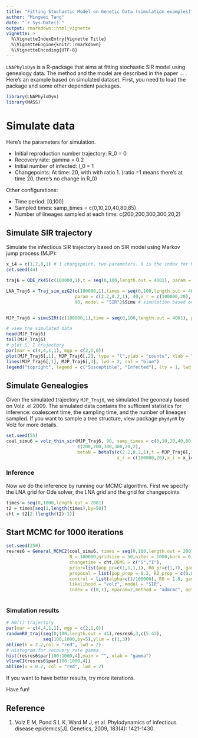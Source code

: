 ```yaml
---
title: "Fitting Stochastic Model on Genetic Data (simulation examples)"
author: "Mingwei Tang"
date: "`r Sys.Date()`"
output: rmarkdown::html_vignette
vignette: >
  %\VignetteIndexEntry{Vignette Title}
  %\VignetteEngine{knitr::rmarkdown}
  %\VignetteEncoding{UTF-8}
---
```


`LNAPhyloDyn` is a R-package that aims at fitting stochastic SIR model using genealogy data. The method and the model are described in the paper ... . Here's an example based on simulated dataset. First, you need to load the package and some other dependent packages. 

```r
library(LNAPhyloDyn)
library(MASS)
```


# Simulate data
Here's the parameters for simulation. 

- Initial reproduction number trajectory: R_0 = 0
- Recovery rate: gamma = 0.2
- Initial number of infected: I_0 = 1
- Changepoints: At time: 20, with with ratio 1. (ratio =1 means there's at time 20, there's no change in R_0)

Other configurations:

- Time period: [0,100]
- Sampled times: samp_times = c(0,10,20,40,80,85)
- Number of lineages sampled at each time: c(200,200,300,300,20,2)

## Simulate SIR trajectory 

Simulate the infectious SIR trajectory based on SIR model using Markov jump process (MJP): 


```r
x_i4 = c(1,2,0,1) # 1 changepoint, two parameters. 0 is the index for R_0, 1 is the index for gamma. (default for SIR model)
set.seed(44)

traj6 = ODE_rk45(c(100000,1),t = seq(0,100,length.out = 4001), param = c(2.2,0.2,1),x_r = c(100000,20), x_i = x_i4, model = "SIR") # Simulation based on ode

LNA_Traj6 = Traj_sim_ezG2(c(100000,1),times = seq(0,100,length.out = 4001), 
                          param = c(2.2,0.2,1), 40,x_r = c(100000,20), x_i = x_i4,
                          90, model = "SIR")$Simu # simulation based on non-restarting LNA


MJP_Traj6 = simuSIRt(c(100000,1),time = seq(0,100,length.out = 4001), param1 = c(2.2,0.2,1), x_r1 = c(100000,20), x_i1 = x_i4) # simulation based on MJP

# view the simulated data
head(MJP_Traj6)
tail(MJP_Traj6)
# plot S, I trajectory
par(mar = c(4,4,1,1), mgp = c(2,1,0))
plot(MJP_Traj6[,1], MJP_Traj6[,2], type = "l",ylab = "counts", xlab = "time", lwd = 2, col = "red",ylim = c(0,100000))
lines(MJP_Traj6[,1], MJP_Traj6[,3], lwd = 2, col = "blue")
legend("topright", legend = c("Susceptible", "Infected"), lty = 1, lwd =2 , col = c("blue", "red"))
```

## Simulate Genealogies
Given the simulated trajectory `MJP_Traj6`, we simulated the geonealy based on Volz .el 2009. The simulated data contains the sufficient statistics for inference: coalescent time, the sampling time, and the number of lineages sampled. If you want to sample a tree structure, view package `phydynR` by Volz for more details. 

```r
set.seed(55)
coal_simu6 = volz_thin_sir(MJP_Traj6, 90, samp_times = c(0,10,20,40,80,85),
                           c(200,200,300,300,20,2), 
                           betaN = betaTs(c(2.2,0.2,1),t = MJP_Traj6[,1], 
                                          x_r = c(100000,20),x_i = x_i4))
```

### Inference
Now we do the inference by running our MCMC algorithm. First we specify the LNA grid for Ode solver, the LNA grid and the grid for changepoints 

```r
times = seq(0,1000,length.out = 2001)
t2 = times[seq(1,length(times),by=50)]
cht = t2[2:(length(t2)-1)]
```


## Start MCMC for 1000 iterations

```r
set.seed(250)
resres6 = General_MCMC2(coal_simu6, times = seq(0,100,length.out = 2001), t_correct = 90,
                        N = 100000,gridsize = 50,niter = 1000,burn = 0,thin = 5,
                        changetime = cht,DEMS = c("S","I"),
                        prior=list(pop_pr=c(1,1,1,1), R0_pr=c(1,7), gamma_pr = c(-1.5,0.1), mu_pr = c(-1.2,0.1), hyper_pr=c(30,0.7)),
                        proposal = list(pop_prop = 0.2, R0_prop = c(0.01), gamma_prop=0.05, mu_prop = 0.02, hyper_prop=0.25),
                        control = list(alpha=c(1/100000), R0 = 1.8, gamma=0.2, ch=rep(1,length(cht)), traj = matrix(rep(0,2*40),ncol=2),hyper = 10),updateVec = c(1,1,1,0,0.5,1,1),
                        likelihood = "volz", model = "SIR",
                        Index = c(0,1), nparam=2,method = "admcmc", options=list(joint = T, PCOV = NULL,beta=0.95,burn1 = 10, parIdlist = list(a = 2,b=3,c=4,d=5 + length(cht)), isLoglist = list(a = 1,b=0,c=1,d=0),
                                                                                 priorIdlist = list(a=1,b=2,c = 3,d = 5),up = 1000000), verbose = F)

```

### Simulation results
```r
# R0(t) trajectory 
par(mar = c(4,4,1,1), mgp = c(2,1,0))
randomR0_traj(seq(0,100,length.out = 41),resres6,3,c(5:43),
              seq(100,1000,by=5),ylim = c(1,3))
abline(h = 2.2,col = "red", lwd = 2)
# Histogram for recovery rate gamma
hist(resres6$par[100:1000,4],main = "", xlab = "gamma")
vlineCI(resres6$par[100:1000,4])
abline(v = 0.2, col = "red", lwd = 2)
```

If you want to have better results, try more iterations. 

Have fun! 

<!--Note the various macros within the `vignette` section of the metadata block above. These are required in order to instruct R how to build the vignette. Note that you should change the `title` field and the `\VignetteIndexEntry` to match the title of your vignette.

## Styles

The `html_vignette` template includes a basic CSS theme. To override this theme you can specify your own CSS in the document metadata as follows:

    output: 
      rmarkdown::html_vignette:
        css: mystyles.css

## Figures

The figure sizes have been customised so that you can easily put two images side-by-side. 

```r
plot(1:10)
plot(10:1)
```

You can enable figure captions by `fig_caption: yes` in YAML:

    output:
      rmarkdown::html_vignette:
        fig_caption: yes

Then you can use the chunk option `fig.cap = "Your figure caption."` in **knitr**.

## More Examples

You can write math expressions, e.g. $Y = X\beta + \epsilon$, footnotes^[A footnote here.], and tables, e.g. using `knitr::kable()`.

```r
knitr::kable(head(mtcars, 10))
```

Also a quote using `>`:

> "He who gives up [code] safety for [code] speed deserves neither."
([via](https://twitter.com/hadleywickham/status/504368538874703872))
-->
## Reference

1. Volz E M, Pond S L K, Ward M J, et al. Phylodynamics of infectious disease epidemics[J]. Genetics, 2009, 183(4): 1421-1430.

